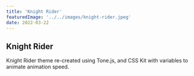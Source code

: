 ```yaml
---
title: 'Knight Rider'
featuredImage: '../../images/knight-rider.jpeg'
date: 2022-03-22
---
```


## Knight Rider

Knight Rider theme re-created using Tone.js, and CSS Kit with variables to animate animation speed.

<CodePen codePenId="Odyapv" />
